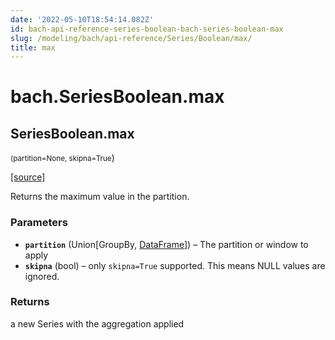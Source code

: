```yaml
---
date: '2022-05-10T18:54:14.082Z'
id: bach-api-reference-series-boolean-bach-series-boolean-max
slug: /modeling/bach/api-reference/Series/Boolean/max/
title: max
---
```


# bach.SeriesBoolean.max

<div className="method">

## <span className="additional-name">SeriesBoolean.</span><span className="name">max</span>

<small className="parameter-list">(<span className="parameter" id="partition">partition=None</span>, <span className="parameter" id="skipna">skipna=True</span></small>)


&#8203;<span className="view-source">[[source]](https://github.com/objectiv/objectiv-analytics/blob/main/bach/bach/series/series_boolean.py)</span>

<div className="content">

Returns the maximum value in the partition.


### Parameters

* **`partition`** (Union[GroupBy, [DataFrame](/modeling/bach/api-reference/DataFrame/index.mdx)]) – The partition or window to apply
* **`skipna`** (bool) – only `skipna=True` supported. This means NULL values are ignored.



### Returns

a new Series with the aggregation applied



</div>


</div>
